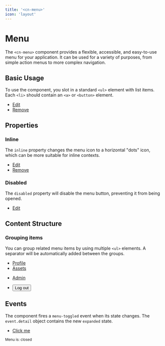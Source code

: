 ```yaml
---
title: '<cn-menu>'
icon: 'layout'
---
```

# Menu

The `<cn-menu>` component provides a flexible, accessible, and easy-to-use menu for your application. It can be used for a variety of purposes, from simple action menus to more complex navigation.

## Basic Usage

To use the component, you slot in a standard `<ul>` element with list items. Each `<li>` should contain an `<a>` or `<button>` element.

<cn-toggle-button id="menu-align-toggle" label="Align menu right"></cn-toggle-button>
<div class="flex" id="menu-align-demo" style="justify-content: flex-start; border: 1px solid var(--color-border); padding: var(--cn-grid); border-radius: var(--cn-border-radius);">
<cn-menu>
  <ul>
    <li>
      <a href="#">
        <cn-icon xsmall noun="edit"></cn-icon>
        <span>Edit</span>
      </a>
    </li>
    <li>
      <a href="#">
        <cn-icon xsmall noun="delete"></cn-icon>
        <span>Remove</span>
      </a>
    </li>
  </ul>
</cn-menu>
</div>
<script>
{`
  const toggle = document.getElementById('menu-align-toggle');
  const demo = document.getElementById('menu-align-demo');
  if (toggle && demo) {
    toggle.addEventListener('change', (e) => {
      demo.style.justifyContent = e.target.pressed ? 'flex-end' : 'flex-start';
    });
  }
`}
</script>

## Properties

### Inline

The `inline` property changes the menu icon to a horizontal "dots" icon, which can be more suitable for inline contexts.

<cn-menu inline>
  <ul>
    <li>
      <a href="#">
        <cn-icon xsmall noun="edit"></cn-icon>
        <span>Edit</span>
      </a>
    </li>
    <li>
      <a href="#">
        <cn-icon xsmall noun="delete"></cn-icon>
        <span>Remove</span>
      </a>
    </li>
  </ul>
</cn-menu>

### Disabled

The `disabled` property will disable the menu button, preventing it from being opened.

<cn-menu disabled>
  <ul>
    <li>
      <a href="#">
        <cn-icon xsmall noun="edit"></cn-icon>
        <span>Edit</span>
      </a>
    </li>
  </ul>
</cn-menu>

## Content Structure

### Grouping items

You can group related menu items by using multiple `<ul>` elements. A separator will be automatically added between the groups.

<cn-menu>
  <ul>
    <li>
      <a href="#">
        <cn-icon xsmall noun="avatar"></cn-icon>
        <span>Profile</span>
      </a>
    </li>
    <li>
      <a href="#">
        <cn-icon xsmall noun="assets"></cn-icon>
        <span>Assets</span>
      </a>
    </li>
  </ul>
  <ul>
    <li>
      <a href="#">
        <cn-icon xsmall noun="admin"></cn-icon>
        <span>Admin</span>
      </a>
    </li>
  </ul>
  <ul>
    <li>
      <button type="button">
        <cn-icon xsmall noun="hood"></cn-icon>
        <span>Log out</span>
      </button>
    </li>
  </ul>
</cn-menu>

## Events

The component fires a `menu-toggled` event when its state changes. The `event.detail` object contains the new `expanded` state.

<cn-menu id="event-menu">
  <ul>
    <li>
      <a href="#">
        <cn-icon xsmall noun="experiment"></cn-icon>
        <span>Click me</span>
      </a>
    </li>
  </ul>
</cn-menu>
<p><small>Menu is: <span id="menu-status">closed</span></small></p>

<script>
{`
  const menu = document.getElementById('event-menu');
  const status = document.getElementById('menu-status');
  menu.addEventListener('menu-toggled', (e) => {
    status.textContent = e.detail.expanded ? 'open' : 'closed';
  });
`}
</script>
